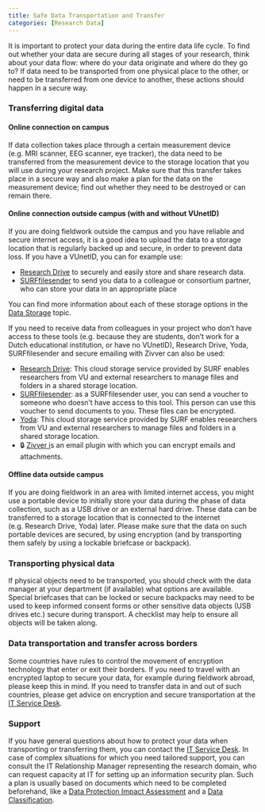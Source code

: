 ```yaml
---
title: Safe Data Transportation and Transfer
categories: [Research Data]
---
```


It is important to protect your data during the entire data life cycle. To find out whether your data are secure during all stages of your research, think about your data flow: where do your data originate and where do they go to? If data need to be transported from one physical place to the other, or need to be transferred from one device to another, these actions should happen in a secure way.

### Transferring digital data

#### Online connection on campus

If data collection takes place through a certain measurement device (e.g. MRI scanner, EEG scanner, eye tracker), the data need to be transferred from the measurement device to the storage location that you will use during your research project. Make sure that this transfer takes place in a secure way and also make a plan for the data on the measurement device; find out whether they need to be destroyed or can remain there.

#### Online connection outside campus (with and without VUnetID)

If you are doing fieldwork outside the campus and you have reliable and secure internet access, it is a good idea to upload the data to a storage location that is regularly backed up and secure, in order to prevent data loss. If you have a VUnetID, you can for example use:

* [Research Drive](https://www.surf.nl/en/research-drive-securely-and-easily-store-and-share-research-data) to securely and easily store and share research data.
* [SURFfilesender](https://www.surf.nl/en/surffilesender-send-large-files-securely-and-encrypted) to send you data to a colleague or consortium partner, who can store your data in an appropriate place

You can find more information about each of these storage options in the [Data Storage](../topics/data-storage.qmd) topic.

If you need to receive data from colleagues in your project who don’t have access to these tools (e.g. because they are students, don’t work for a Dutch educational institution, or have no VUnetID), Research Drive, Yoda, SURFfilesender and secure emailing with Zivver can also be used:

* [Research Drive](https://services.vu.nl/esc?id=sc_cat_item&sys_id=39d345f097066990e553359fe153af01): This cloud storage service provided by SURF enables researchers from VU and external researchers to manage files and folders in a shared storage location.
* [SURFfilesender](https://www.surf.nl/en/surffilesender-send-large-files-securely-and-encrypted): as a SURFfilesender user, you can send a voucher to someone who doesn’t have access to this tool. This person can use this voucher to send documents to you. These files can be encrypted.
* [Yoda](https://yoda.vu.nl/site/index.html): This cloud storage service provided by SURF enables researchers from VU and external researchers to manage files and folders in a shared storage location.
* 🔒 [Zivver i](https://services.vu.nl/esc?id=emp_taxonomy_topic&topic_id=01d4a69797cf09d0e553359fe153afdd)s an email plugin with which you can encrypt emails and attachments.

#### Offline data outside campus

If you are doing fieldwork in an area with limited internet access, you might use a portable device to initially store your data during the phase of data collection, such as a USB drive or an external hard drive. These data can be transferred to a storage location that is connected to the internet (e.g. Research Drive, Yoda) later. Please make sure that the data on such portable devices are secured, by using encryption (and by transporting them safely by using a lockable briefcase or backpack).

### Transporting physical data

If physical objects need to be transported, you should check with the data manager at your department (if available) what options are available. Special briefcases that can be locked or secure backpacks may need to be used to keep informed consent forms or other sensitive data objects (USB drives etc.) secure during transport. A checklist may help to ensure all objects will be taken along.

### Data transportation and transfer across borders

Some countries have rules to control the movement of encryption technology that enter or exit their borders. If you need to travel with an encrypted laptop to secure your data, for example during fieldwork abroad, please keep this in mind. If you need to transfer data in and out of such countries, please get advice on encryption and secure transportation at the [IT Service Desk](mailto:servicedesk.it@vu.nl).

### Support

If you have general questions about how to protect your data when transporting or transferring them, you can contact the [IT Service Desk](mailto:servicedesk.it@vu.nl). In case of complex situations for which you need tailored support, you can consult the IT Relationship Manager representing the research domain, who can request capacity at IT for setting up an information security plan. Such a plan is usually based on documents which need to be completed beforehand, like a [Data Protection Impact Assessment](https://ubvu.github.io/open-handbook/guides/plan-and-design.html#what-is-a-dpia) and a [Data Classification](https://ubvu.github.io/open-handbook/guides/plan-and-design.html#data-classification).
